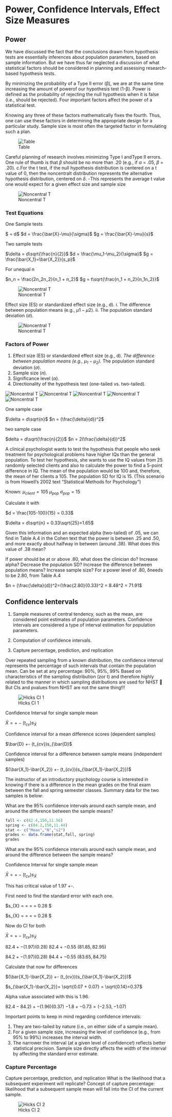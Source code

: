 # Power, Confidence Intervals, Effect Size Measures

## Power 

We have discussed the fact that the conclusions drawn from hypothesis tests are essentially inferences about population parameters, based on sample information. But we have thus far neglected a discussion of what statistical factors should be considered in planning and assessing research-based hypothesis tests.

By minimizing the probability of a Type II error (β), we are at the same time increasing the amount of powerof our hypothesis test (1-β). Power is defined as the probability of rejecting the null hypothesis when it is false (i.e., should be rejected). Four important factors affect the power of a statistical test.

Knowing any three of these factors mathematically fixes the fourth. Thus, one can use these factors in determining the appropriate design for a particular study. Sample size is most often the targeted factor in formulating such a plan.

![Table](img/hickspower1.png)

Careful planning of research involves minimizing Type I andType II errors. One rule of thumb is that $\beta$ should be no more than .20 (e.g., if $\alpha$ = .05, $\beta$ = .20).
c.For the t test, if the null hypothesis distribution is centered on a
t value of 0, then the noncentralt distribution represents the alternative hypothesis distribution, centered on $\delta$.
-This represents the average t value one would expect for a
given effect size and sample size


![Noncentral T](img/hickspower2.png)

### Test Equations

One Sample tests

$ \delta = d\sqrt{n}$
$d = \frac{\bar{X}-\mu}{\sigma}$
$g = \frac{\bar{X}-\mu}{s}$

Two sample tests

$\delta = d\sqrt{\frac{n}{2}}$
$d = \frac{\mu_1-\mu_2}{\sigma}$
$g = \frac{\bar{X_1}=\bar{X_2}}{s_p}$

For unequal n

$n_n = \frac{2n_2n_2}{n_1 + n_2}$
$g = t\sqrt{\frac{n_1 + n_2}{n_1n_2}}$

![Noncentral T](img/hickspower3.png)

Effect size (ES) or standardized effect size (e.g., d).
i.
The difference between population means (e.g., $\mu1-\mu2$).
ii.
The population standard deviation ($\sigma$).

![Noncentral T](img/hickspower4.png)

### Factors of Power

1. Effect size (ES) or standardized effect size (e.g., d).
  *The difference between population means (e.g., $\mu_1-\mu_2$).
  *The population standard deviation ($\sigma$).
2. Sample size ($n$).
3. Significance level ($\alpha$).
4. Directionality of the hypothesis test (one-tailed vs. two-tailed).

![Noncentral T](img/hickspower5.png)
![Noncentral T](img/hickspower6.png)
![Noncentral T](img/hickspower7.png)
![Noncentral T](img/hickspower8.png)
![Noncentral T](img/hickspower9.png)

One sample case

$\delta = d\sqrt{n}$
$n = (\frac{\delta}{d})^2$

two sample case 

$delta = d\sqrt{\frac{n}{2}}$
$n = 2(\frac{\delta}{d})^2$


A clinical psychologist wants to test the hypothesis that people who seek treatment for psychological problems have higher IQs than the general population. To test her hypothesis, she wants to use the IQ values from 25 randomly selected clients and also to calculate the power to find a 5-point difference in IQ. The mean of the population would be 100 and, therefore, the mean of her clients a 105. The population SD for IQ is 15. (This scenario is from Howell’s 2002 text “Statistical Methods for Psychology”)

Known: $\mu_{client}=105$
$\mu_{pop}$
$\sigma_{pop} = 15$

Calculate it with

$d = \frac{105-100}{15} = 0.33$

$\delta = d\sqrt{n} = 0.33\sqrt{25}=1.65$

Given this information and an expected alpha (two-tailed) of .05, we can
find in Table A.4 in the Cohen text that the power is between .25 and .50,
and more exactly about halfway in between (around .38).
What does this value of .38 mean?

If power should be at or above .80, what does the clinician do?
Increase alpha?
Decrease the population SD?
Increase the difference between population means?
Increase sample size? For a power level of .80, δneeds to be 2.80,
from Table A.4

$n = (\frac{\delta}{d})^2=(\frac{2.80}{0.33}^2 = 8.48^2 = 71.91$



## Confidence Ientervals 

1. Sample measures of central tendency, such as the mean, are considered point estimates of population parameters. Confidence intervals are considered a type of interval estimation for population parameters.


2. Computation of confidence intervals.

3. Capture percentage, prediction, and replication

Over repeated sampling from a known distribution, the confidence interval represents the percentage of such intervals that contain the population mean.
Can be set at any percentage: 90%, 95%, 99%
Based on characteristics of the sampling distribution (zor t) and therefore highly related to the manner in which sampling distributions are used for NHST

But CIs and pvalues from NHST are not the same thing!!!

![Hicks CI 1](img/hicksci1.png)


Confidence Interval for single sample mean

$\bar{X} = +- (t_{cv})s_{\bar{X}}$ 

Confidence interval for a mean difference scores (dependent samples)

$\bar{D} +- (t_{cv})s_{\bar{D}$

Confidence interval for a difference between sample means
(independent samples)

$(\bar{X_1}-\bar{X_2}) +- (t_{cv})(s_{\bar{X_1}-\bar{X_2}})$

The instructor of an introductory psychology course is interested
in knowing if there is a difference in the mean grades on the final exam
between the fall and spring semester classes. Summary data for the two
samples is below:

What are the 95% confidence intervals around each sample mean, and around
the difference between the sample means?

```r
fall <- c(82.4,150,11.56)
spring <- c(84.2,150,11.44)
stat <- c("Mean","N","s2")
grades <- data.frame(stat,fall, spring)
grades
```
What are the 95% confidence intervals around each sample mean, and around
the difference between the sample means?

Confidence Interval for single sample mean

$\bar{X} = +- (t_{cv})s_{\bar{X}}$ 

This has critical value of 1.97 +-.

First need to find the standard error with each one.

$s_\bar{X} = \frac{s}{\sqrt{n}} = \frac{\sqrt{11.56}}{\sqrt{150}} = \frac{3.4}{12.25}= 0.28 $

$s_\bar{X} = \frac{s}{\sqrt{n}} = \frac{\sqrt{11.44}}{\sqrt{150}} = \frac{3.4}{12.25}= 0.28 $

Now do CI for both 

$\bar{X} = +- (t_{cv})s_{\bar{X}}$ 

$82.4 +- (1.97)(0.28)$
$82.4 +- 0.55$
$(81.85, 82.95)$


$84.2 +- (1.97)(0.28)$
$84.4 +- 0.55$
$(83.65, 84.75)$

Calculate that now for differences

$(\bar{X_1}-\bar{X_2}) +- (t_{cv})(s_{\bar{X_1}-\bar{X_2}})$


$s_{\bar{X_1}-\bar{X_2}}= \sqrt{0.07 + 0.07} = \sqrt{0.14}=0.37$

Alpha value associated with this is 1.96.

$82.4 - 84.2) +- (1.96)(0.37)$
$-1.8 +- 0.73 = (-2.53,-1.07)$

Important points to keep in mind regarding confidence intervals:

1. They are two-tailed by nature (i.e., on either side of a sample mean).
2. For a given sample size, increasing the level of confidence (e.g., from 95% to 99%) increases the interval width.
3. The narrower the interval (at a given level of confidence!) reflects better statistical precision. Sample size directly affects the width of the interval by affecting the standard error estimate.

### Capture Percentage

Capture percentage, prediction, and replication
What is the likelihood that a subsequent experiment will replicate?
Concept of capture percentage: likelihood that a subsequent sample mean will fall into the CI of the current sample.

![Hicks CI 2](img/hicksci2.png)
